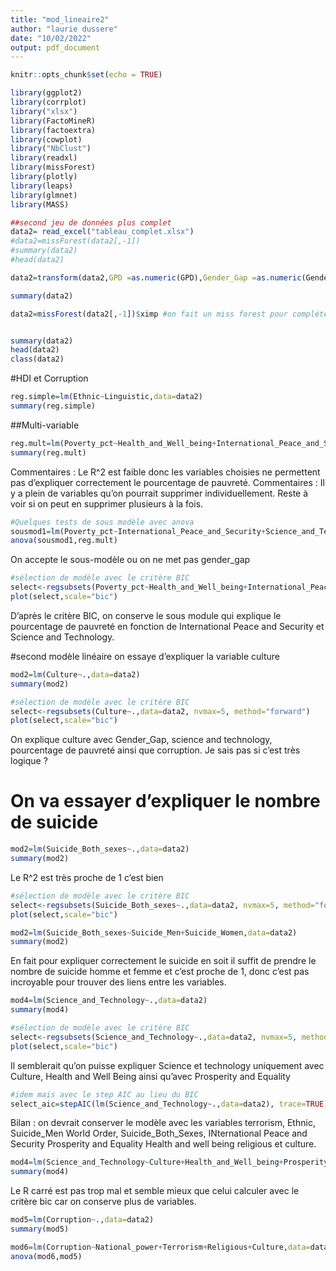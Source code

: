 ```yaml
---
title: "mod_lineaire2"
author: "laurie dussere"
date: "10/02/2022"
output: pdf_document
---
```


```r
knitr::opts_chunk$set(echo = TRUE)
```

```r
library(ggplot2)
library(corrplot)
library("xlsx")
library(FactoMineR)
library(factoextra)
library(cowplot)
library("NbClust")
library(readxl)
library(missForest)
library(plotly)
library(leaps)
library(glmnet)
library(MASS)
```

```r
##second jeu de données plus complet
data2= read_excel("tableau_complet.xlsx")
#data2=missForest(data2[,-1])
#summary(data2)
#head(data2)

data2=transform(data2,GPD =as.numeric(GPD),Gender_Gap =as.numeric(Gender_Gap),Ethnic =as.numeric(Ethnic),Linguistic =as.numeric(Linguistic),Religious =as.numeric(Religious),Science_and_Technology =as.numeric(Science_and_Technology),Culture=as.numeric(Culture),International_Peace_and_Security=as.numeric(International_Peace_and_Security),World_Order=as.numeric(World_Order),Planet_and_Climate=as.numeric(Planet_and_Climate),Prosperity_and_Equality=as.numeric(Prosperity_and_Equality),Health_and_Well_being=as.numeric(Health_and_Well_being),Emigrants=as.numeric(Emigrants),Suicide_Both_sexes=as.numeric(Suicide_Both_sexes),Suicide_Men=as.numeric(Suicide_Men),Suicide_Women=as.numeric(Suicide_Women),National_power=as.numeric(National_power),Population=as.numeric(Population),HDI=as.numeric(HDI),Corruption=as.numeric(Corruption),Terrorism=as.numeric(Terrorism),Poverty_pct=as.numeric(Poverty_pct))

summary(data2)

data2=missForest(data2[,-1])$ximp #on fait un miss forest pour compléter les données manquantes et ne pas avoir de problèmes de NA dans la suite de l'analyse.


summary(data2)
head(data2)
class(data2)
```

#HDI et Corruption

```r
reg.simple=lm(Ethnic~Linguistic,data=data2)
summary(reg.simple)
```
##Multi-variable

```r
reg.mult=lm(Poverty_pct~Health_and_Well_being+International_Peace_and_Security+Prosperity_and_Equality+Science_and_Technology+Gender_Gap+Emigrants,data=data2)
summary(reg.mult)
```

Commentaires : Le R^2 est faible donc les variables choisies ne permettent pas d'expliquer correctement le pourcentage de pauvreté.
Commentaires : Il y a plein de variables qu'on pourrait supprimer individuellement. Reste à voir si on peut en supprimer plusieurs à la fois.


```r
#Quelques tests de sous modèle avec anova
sousmod1=lm(Poverty_pct~International_Peace_and_Security+Science_and_Technology+Emigrants+Prosperity_and_Equality,data=data2)
anova(sousmod1,reg.mult)
```
On accepte le sous-modèle ou on ne met pas gender_gap

```r
#sélection de modèle avec le critère BIC
select<-regsubsets(Poverty_pct~Health_and_Well_being+International_Peace_and_Security+Prosperity_and_Equality+Science_and_Technology+Gender_Gap+Emigrants, data=data2, nvmax=5, method="forward")
plot(select,scale="bic")
```

D'après le critère BIC, on conserve le sous module qui explique le pourcentage de pauvreté en fonction de International Peace and Security et Science and Technology.


#second modèle linéaire on essaye d'expliquer la variable culture

```r
mod2=lm(Culture~.,data=data2)
summary(mod2)

```

```r
#sélection de modèle avec le critère BIC
select<-regsubsets(Culture~.,data=data2, nvmax=5, method="forward")
plot(select,scale="bic")
```

On explique culture avec Gender_Gap, science and technology, pourcentage de pauvreté ainsi que corruption. 
Je sais pas si c'est très logique ?


# On va essayer d'expliquer le nombre de suicide
```r
mod2=lm(Suicide_Both_sexes~.,data=data2)
summary(mod2)
```
Le R^2 est très proche de 1 c'est bien


```r
#sélection de modèle avec le critère BIC
select<-regsubsets(Suicide_Both_sexes~.,data=data2, nvmax=5, method="forward")
plot(select,scale="bic")
```
```r
mod2=lm(Suicide_Both_sexes~Suicide_Men+Suicide_Women,data=data2)
summary(mod2)
```
En fait pour expliquer correctement le suicide en soit il suffit de prendre le nombre de suicide homme et femme et c'est proche de 1, donc c'est pas incroyable pour trouver des liens entre les variables.

```r
mod4=lm(Science_and_Technology~.,data=data2)
summary(mod4)
```
```r
#sélection de modèle avec le critère BIC
select<-regsubsets(Science_and_Technology~.,data=data2, nvmax=5, method="forward")
plot(select,scale="bic")
```
Il semblerait qu'on puisse expliquer Science et technology uniquement avec Culture, Health and Well Being ainsi qu'avec Prosperity and Equality

```r
#idem mais avec le step AIC au lieu du BIC
select_aic=stepAIC(lm(Science_and_Technology~.,data=data2), trace=TRUE)
```

Bilan : on devrait conserver le modèle avec les variables terrorism, Ethnic, Suicide_Men World Order, Suicide_Both_Sexes, INternational Peace and Security Prosperity and Equality Health and well being religious et culture.


```r
mod4=lm(Science_and_Technology~Culture+Health_and_Well_being+Prosperity_and_Equality+Terrorism+Ethnic+Suicide_Men+World_Order+Suicide_Both_sexes+International_Peace_and_Security+Religious+Culture,data=data2)
summary(mod4)
```
Le R carré est pas trop mal et semble mieux que celui calculer avec le critère bic car on conserve plus de variables. 


```r
mod5=lm(Corruption~.,data=data2)
summary(mod5)
```

```r
mod6=lm(Corruption~National_power+Terrorism+Religious+Culture,data=data2)
anova(mod6,mod5)
```

